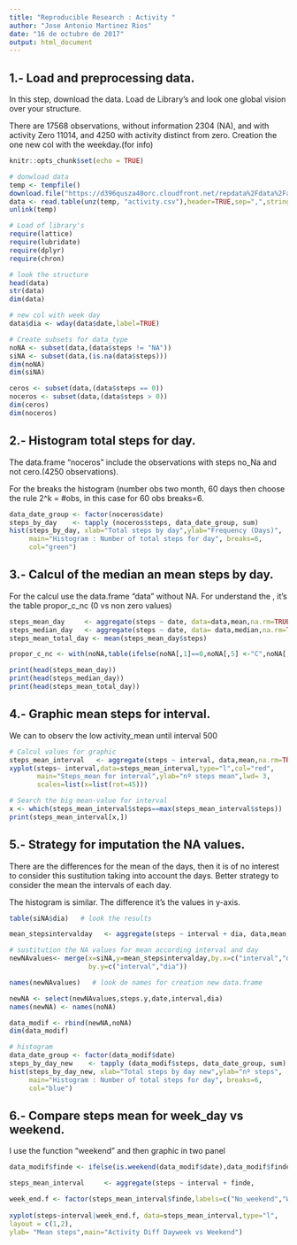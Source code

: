 ```yaml
---
title: "Reproducible Research : Activity "
author: "Jose Antonio Martinez Rios"
date: "16 de octubre de 2017"
output: html_document
---
```

## 1.- Load and preprocessing data.

In this step, download the data. Load de Library's and look one global vision over your structure.

There are 17568 observations, without information 2304 (NA), and with activity Zero 11014, and 4250 with activity distinct from zero.
Creation the one new col with the weekday.(for info)

```r
knitr::opts_chunk$set(echo = TRUE)

# donwload data
temp <- tempfile()
download.file("https://d396qusza40orc.cloudfront.net/repdata%2Fdata%2Factivity.zip",temp,mode="wb")
data <- read.table(unz(temp, "activity.csv"),header=TRUE,sep=",",stringsAsFactors = FALSE)
unlink(temp)

# Load of library's
require(lattice)
require(lubridate)
require(dplyr)
require(chron)

# look the structure
head(data)
str(data)
dim(data)                                           

# new col with week day
data$dia <- wday(data$date,label=TRUE)

# Create subsets for data_type
noNA <- subset(data,(data$steps != "NA"))         
siNA <- subset(data,(is.na(data$steps)))    
dim(noNA)
dim(siNA)

ceros <- subset(data,(data$steps == 0))           
noceros <- subset(data,(data$steps > 0)) 
dim(ceros)
dim(noceros)
```
## 2.- Histogram total steps for day.

The data.frame "noceros" include the observations with steps no_Na and not cero.(4250 observations).

For the breaks the histogram (number obs two month, 60 days then choose the rule 2^k = #obs, in this case for 60 obs breaks=6.


```r
data_date_group <- factor(noceros$date)
steps_by_day    <- tapply (noceros$steps, data_date_group, sum)
hist(steps_by_day, xlab="Total steps by day",ylab="Frequency (Days)",
     main="Histogram : Number of total steps for day", breaks=6,
     col="green")
```

## 3.- Calcul of the median an mean steps by day.

For the calcul use the data.frame "data" without NA.
For understand the , it's the table  propor_c_nc (0 vs non zero values) 

```r
steps_mean_day     <- aggregate(steps ~ date, data=data,mean,na.rm=TRUE)
steps_median_day   <- aggregate(steps ~ date, data= data,median,na.rm=TRUE)
steps_mean_total_day <- mean(steps_mean_day$steps)

propor_c_nc <- with(noNA,table(ifelse(noNA[,1]==0,noNA[,5] <-"C",noNA[,5] <- "NC"), date))

print(head(steps_mean_day))
print(head(steps_median_day))
print(head(steps_mean_total_day))
```

## 4.- Graphic mean steps for interval.

We can to observ the low activity_mean until interval 500

```r
# Calcul values for graphic
steps_mean_interval   <- aggregate(steps ~ interval, data,mean,na.rm=TRUE)
xyplot(steps~ interval,data=steps_mean_interval,type="l",col="red",
       main="Steps_mean for interval",ylab="nº steps mean",lwd= 3,
       scales=list(x=list(rot=45)))

# Search the big mean-value for interval
x <- which(steps_mean_interval$steps==max(steps_mean_interval$steps))
print(steps_mean_interval[x,])
```
## 5.- Strategy for imputation the NA values.

There are the differences for the mean of the days, then it is of no interest to consider this sustitution taking into account the days.
Better strategy to consider the mean the intervals of each day.

The histogram is similar. The difference it's the values in  y-axis. 


```r
table(siNA$dia)   # look the results 

mean_stepsintervalday   <- aggregate(steps ~ interval + dia, data,mean,na.rm=TRUE)

# sustitution the NA values for mean according interval and day
newNAvalues<- merge(x=siNA,y=mean_stepsintervalday,by.x=c("interval","dia"),
                    by.y=c("interval","dia"))

names(newNAvalues)   # look de names for creation new data.frame

newNA <- select(newNAvalues,steps.y,date,interval,dia)
names(newNA) <- names(noNA)

data_modif <- rbind(newNA,noNA)
dim(data_modif)

# histogram
data_date_group <- factor(data_modif$date)
steps_by_day_new    <- tapply (data_modif$steps, data_date_group, sum)
hist(steps_by_day_new, xlab="Total steps by day new",ylab="nº steps",
     main="Histogram : Number of total steps for day", breaks=6,
     col="blue")

```

## 6.- Compare steps mean for week_day vs weekend.

I use the function "weekend" and then graphic in two panel

```r
data_modif$finde <- ifelse(is.weekend(data_modif$date),data_modif$finde<-"Weekend", data_modif$finde <-"No_weekend")

steps_mean_interval     <- aggregate(steps ~ interval + finde,                                       data=data_modif,mean)

week_end.f <- factor(steps_mean_interval$finde,labels=c("No_weekend","Weekend"))
	
xyplot(steps~interval|week_end.f, data=steps_mean_interval,type="l",
layout = c(1,2),
ylab= "Mean steps",main="Activity Diff Dayweek vs Weekend")
``` 






